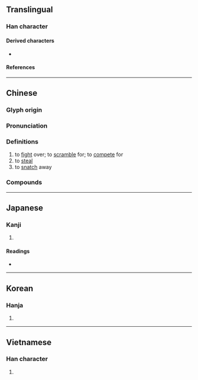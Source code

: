 {{also|抢}}
{{character info}}
==Translingual==

===Han character===
{{Han char|rn=64|rad=手|as=10|sn=13|four=58067|canj=QOIR|ids=⿰扌倉}}

====Derived characters====
* {{l|mul|[[𥴻]]}}

====References====
{{Han ref|kx=0448.220|dkj=12525|dj=0799.130|hdz=31934.030|uh=6436}}

----

==Chinese==
{{zh-forms|s=抢}}

===Glyph origin===
{{Han etym}}

===Pronunciation===
{{zh-pron
|m=qiǎng,qiāng,chuǎng
|ma=Zh-qiang.ogg
|c=coeng2,coeng1<!--,cong2,cong1-->
|h=pfs=chhióng
|md=
|mn=qz,tw,xm:chhióng/qz,xm,zz:chhiáng/qz,tw,xm:chhiúⁿ/zz:chhióⁿ/pn:chhiáuⁿ
|w=
|mc=y
|oc=y
|cat=v
}}

===Definitions===
{{zh-hanzi}}

# to [[fight]] over; to [[scramble]] for; to [[compete]] for
# to [[steal]]
# to [[snatch]] away

===Compounds===
{{zh-der|呼天搶地|哄搶|大搶購|強搶|呸搶|搶救|搶嘴|搶掠|搶種|搶嫌|搶命|搶奪|搶孤|搶劫|搶收|搶通|搶生吃|搶紅|搶地|搶火|搶風|搶親|挨挨搶搶|白搶白相|抄搶|搶先|生奪硬搶|搶地呼天|搶購|搶案|擋搶|搶手貨|搶灘|搶市|搶渡|打搶跪|搶攻|搶前|搶進|搶快|搶手|搶上|搶修|搶呼|搶占|推搶|搶槓|搶鏡頭|搶飯碗|搶答|推天搶地|搶戲|搶背|搶籬|搶步|搶婚|搶白|搶眼|搶風頭|搶盡鋒頭|搶奪罪|抹搶|趕搶攤|趁火搶劫}}

{{zh-cat|Elementary}}

----

==Japanese==

===Kanji===
{{ja-kanji|grade=|rs=手10}}

# {{rfdef|ja|sort=手10}}

====Readings====
* {{ja-readings|on=[[しょう]] (shō)|kun=[[つく]] (tsuku), [[こばむ]] (kobamu), [[とどく]] (todoku)}}

----

==Korean==

===Hanja===
{{ko-hanja|hangeul=창|eumhun=|rv=chang|mr=ch'ang|y=chang}}

# {{rfdef|ko|sort=手10}}

----

==Vietnamese==

===Han character===
{{vi-hantu|[[sang]], [[thương]], [[thưởng]]|rs=手10}}

# {{rfdef|vi|sort=手10}}